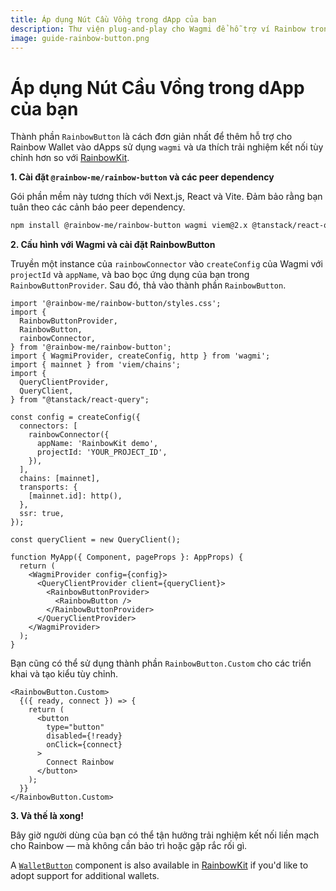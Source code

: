 ```yaml
---
title: Áp dụng Nút Cầu Vồng trong dApp của bạn
description: Thư viện plug-and-play cho Wagmi để hỗ trợ ví Rainbow trong dApp của bạn
image: guide-rainbow-button.png
---
```


# Áp dụng Nút Cầu Vồng trong dApp của bạn

Thành phần `RainbowButton` là cách đơn giản nhất để thêm hỗ trợ cho Rainbow Wallet vào dApps sử dụng `wagmi` và ưa thích trải nghiệm kết nối tùy chỉnh hơn so với [RainbowKit](https://www.rainbowkit.com/docs/installation).

**1. Cài đặt `@rainbow-me/rainbow-button` và các peer dependency**

Gói phần mềm này tương thích với Next.js, React và Vite. Đảm bảo rằng bạn tuân theo các cảnh báo peer dependency.

```bash
npm install @rainbow-me/rainbow-button wagmi viem@2.x @tanstack/react-query
```

**2. Cấu hình với Wagmi và cài đặt RainbowButton**

Truyền một instance của `rainbowConnector` vào `createConfig` của Wagmi với `projectId` và `appName`, và bao bọc ứng dụng của bạn trong `RainbowButtonProvider`. Sau đó, thả vào thành phần `RainbowButton`.

```tsx
import '@rainbow-me/rainbow-button/styles.css';
import {
  RainbowButtonProvider,
  RainbowButton,
  rainbowConnector,
} from '@rainbow-me/rainbow-button';
import { WagmiProvider, createConfig, http } from 'wagmi';
import { mainnet } from 'viem/chains';
import {
  QueryClientProvider,
  QueryClient,
} from "@tanstack/react-query";

const config = createConfig({
  connectors: [
    rainbowConnector({
      appName: 'RainbowKit demo',
      projectId: 'YOUR_PROJECT_ID',
    }),
  ],
  chains: [mainnet],
  transports: {
    [mainnet.id]: http(),
  },
  ssr: true,
});

const queryClient = new QueryClient();

function MyApp({ Component, pageProps }: AppProps) {
  return (
    <WagmiProvider config={config}>
      <QueryClientProvider client={queryClient}>
        <RainbowButtonProvider>
          <RainbowButton />
        </RainbowButtonProvider>
      </QueryClientProvider>
    </WagmiProvider>
  );
}
```

Bạn cũng có thể sử dụng thành phần `RainbowButton.Custom` cho các triển khai và tạo kiểu tùy chỉnh.

```tsx
<RainbowButton.Custom>
  {({ ready, connect }) => {
    return (
      <button
        type="button"
        disabled={!ready}
        onClick={connect}
      >
        Connect Rainbow
      </button>
    );
  }}
</RainbowButton.Custom>
```

**3. Và thế là xong!**

Bây giờ người dùng của bạn có thể tận hưởng trải nghiệm kết nối liền mạch cho Rainbow — mà không cần bảo trì hoặc gặp rắc rối gì.

A [`WalletButton`](https://www.rainbowkit.com/docs/wallet-button) component is also available in [RainbowKit](https://www.rainbowkit.com/docs/installation) if you'd like to adopt support for additional wallets.
